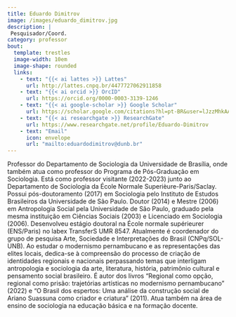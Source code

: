 ```yaml
---
title: Eduardo Dimitrov
image: /images/eduardo_dimitrov.jpg
description: |
 Pesquisador/Coord.
category: professor
bout:
  template: trestles
  image-width: 10em
  image-shape: rounded
  links:
    - text: "{{< ai lattes >}} Lattes"
      url: http://lattes.cnpq.br/4477727062911858
    - text: "{{< ai orcid >}} OrcID"
      url: https://orcid.org/0000-0003-3139-1246
    - text: "{{< ai google-scholar >}} Google Scholar"
      url: https://scholar.google.com/citations?hl=pt-BR&user=lJzzMhkAAAAJ
    - text: "{{< ai researchgate >}} ResearchGate"
      url: https://www.researchgate.net/profile/Eduardo-Dimitrov
    - text: "Email"
      icon: envelope
      url: "mailto:eduardodimitrov@dunb.br"
---
```


Professor do Departamento de Sociologia da Universidade de Brasília, onde também atua como professor do Programa de Pós-Graduação em Sociologia. Está como professor visitante (2022-2023) junto ao Departamento de Sociologia da École Normale Superièure-Paris/Saclay. Possui pós-doutoramento (2017) em Sociologia pelo Instituto de Estudos Brasileiros da Universidade de São Paulo. Doutor (2014) e Mestre (2006) em Antropologia Social pela Universidade de São Paulo, graduado pela mesma instituição em Ciências Sociais (2003) e Licenciado em Sociologia (2006). Desenvolveu estágio doutoral na École normale supérieurer (ENS/Paris) no labex TransferS UMR 8547. Atualmente é coordenador do grupo de pesquisa Arte, Sociedade e Interpretações do Brasil (CNPq/SOL-UNB). Ao estudar o modernismo pernambucano e as representações das elites locais, dedica-se à compreensão do processo de criação de identidades regionais e nacionais perpassando temas que interligam antropologia e sociologia da arte, literatura, história, patrimônio cultural e pensamento social brasileiro. É autor dos livros "Regional como opção, regional como prisão: trajetórias artísticas no modernismo pernambucano" (2022) e "O Brasil dos espertos: Uma análise da construção social de Ariano Suassuna como criador e criatura" (2011). Atua também na área de ensino de sociologia na educação básica e na formação docente.


<!-- Google tag (gtag.js) -->
<script async src="https://www.googletagmanager.com/gtag/js?id=G-GB2MGT95N0"></script>
<script>
  window.dataLayer = window.dataLayer || [];
  function gtag(){dataLayer.push(arguments);}
  gtag('js', new Date());

  gtag('config', 'G-GB2MGT95N0');
</script>